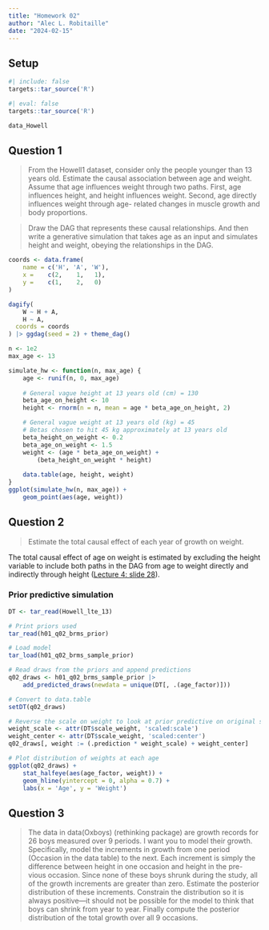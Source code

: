 ```yaml
---
title: "Homework 02"
author: "Alec L. Robitaille"
date: "2024-02-15"
---
```


## Setup

```r
#| include: false
targets::tar_source('R')
```


```r
#| eval: false
targets::tar_source('R')
```
```r
data_Howell
```


## Question 1

> From the Howell1 dataset, consider only the people younger than 13 years old.
Estimate the causal association between age and weight. Assume that age
influences weight through two paths. First, age influences height, and height
influences weight. Second, age directly influences weight through age- related
changes in muscle growth and body proportions.

> Draw the DAG that represents these causal relationships. And then write a
generative simulation that takes age as an input and simulates height and
weight, obeying the relationships in the DAG.


```r
coords <- data.frame(
    name = c('H', 'A', 'W'),
    x =    c(2,    1,   1),
    y =    c(1,    2,   0)
)

dagify(
    W ~ H + A,
    H ~ A,
  coords = coords
) |> ggdag(seed = 2) + theme_dag()
```


```r
n <- 1e2
max_age <- 13

simulate_hw <- function(n, max_age) {
	age <- runif(n, 0, max_age)
	
	# General vague height at 13 years old (cm) = 130
	beta_age_on_height <- 10
	height <- rnorm(n = n, mean = age * beta_age_on_height, 2)

	# General vague weight at 13 years old (kg) = 45
	# Betas chosen to hit 45 kg approximately at 13 years old
	beta_height_on_weight <- 0.2
	beta_age_on_weight <- 1.5
	weight <- (age * beta_age_on_weight) + 
		(beta_height_on_weight * height)
	
	data.table(age, height, weight)
}
ggplot(simulate_hw(n, max_age)) + 
	geom_point(aes(age, weight))
```

## Question 2

> Estimate the total causal effect of each year of growth on weight.

The total causal effect of age on weight is estimated by excluding the height
variable to include both paths in the DAG from age to weight directly and
indirectly through height ([Lecture 4: slide 28](https://speakerdeck.com/rmcelreath/statistical-rethinking-2023-lecture-04?slide=28)).


### Prior predictive simulation


```r
DT <- tar_read(Howell_lte_13)

# Print priors used
tar_read(h01_q02_brms_prior)

# Load model
tar_load(h01_q02_brms_sample_prior)

# Read draws from the priors and append predictions
q02_draws <- h01_q02_brms_sample_prior |> 
	add_predicted_draws(newdata = unique(DT[, .(age_factor)]))

# Convert to data.table
setDT(q02_draws)

# Reverse the scale on weight to look at prior predictive on original scale
weight_scale <- attr(DT$scale_weight, 'scaled:scale')
weight_center <- attr(DT$scale_weight, 'scaled:center')
q02_draws[, weight := (.prediction * weight_scale) + weight_center]

# Plot distribution of weights at each age
ggplot(q02_draws) + 
	stat_halfeye(aes(age_factor, weight)) + 
	geom_hline(yintercept = 0, alpha = 0.7) + 
	labs(x = 'Age', y = 'Weight')
```

## Question 3

> The data in data(Oxboys) (rethinking package) are growth records for 26 boys
measured over 9 periods. I want you to model their growth. Specifically, model
the increments in growth from one period (Occasion in the data table) to the
next. Each increment is simply the difference between height in one occasion and
height in the pre- vious occasion. Since none of these boys shrunk during the
study, all of the growth increments are greater than zero. Estimate the
posterior distribution of these increments. Constrain the distribution so it is
always positive—it should not be possible for the model to think that boys can
shrink from year to year. Finally compute the posterior distribution of the
total growth over all 9 occasions.

